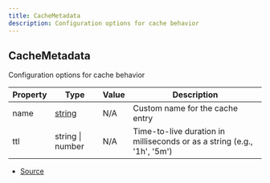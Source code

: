 ```yaml
---
title: CacheMetadata
description: Configuration options for cache behavior
---
```


## CacheMetadata

Configuration options for cache behavior

| Property | Type | Value | Description |
| ----------- | ----------- | ----------- | ----------- |
| name | [string](https://developer.mozilla.org/en-US/docs/Web/JavaScript/Reference/Global_Objects/String) | N/A | Custom name for the cache entry |
| ttl | string \| number | N/A | Time-to-live duration in milliseconds or as a string (e.g., '1h', '5m') |


- [Source](https://github.com/underctrl-io/commandkit/blob/f8cc07d11d2ae5ed7f529adff1649936223e27b2/packages/commandkit/src/cache/cache.ts#L45)